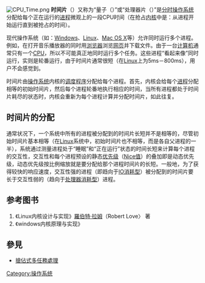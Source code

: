 {{nofootnotes|time=2009-08-26T19:42:22+00:00}}
{{NoteTA|G1=IT}}
[[File:CPU_Time.png|right]]
'''时间片'''（{{lang|en|timeslice}}）又称为“量子（{{lang|en|quantum}}）”或“处理器片（{{lang|en|processor slice}}）”是[[分时操作系统|分时操作系统]]分配给每个正在运行的[[进程|进程]]微观上的一段CPU时间（在抢占[[内核|内核]]中是：从进程开始运行直到被抢占的时间）。

现代操作系统（如：[[Windows|Windows]]、[[Linux|Linux]]、[[Mac_OS_X|Mac OS X]]等）允许同时运行多个进程。例如，在打开音乐播放器的同时用[[浏览器|浏览器]]浏览[[网页|网页]]并下载文件。由于一台[[计算机|计算机]]通常只有一个[[CPU|CPU]]，所以不可能真正地同时运行多个任务。这些进程“看起来像”同时运行，实则是轮番运行，由于时间片通常很短（在[[Linux|Linux]]上为5ms－800ms），用户不会感觉到。

时间片由[[操作系统|操作系统]]内核的[[调度程序|调度程序]]分配给每个进程。首先，内核会给每个[[进程|进程]]分配相等的初始时间片，然后每个进程轮番地执行相应的时间，当所有进程都处于时间片耗尽的状态时，内核会重新为每个进程计算并分配时间片，如此往复。

== 时间片的分配 ==
通常状况下，一个系统中所有的进程被分配到的时间片长短并不是相等的，尽管初始时间片基本相等（在[[Linux|Linux]]系统中，初始时间片也不相等，而是各自父进程的一半），系统通过测量进程处于“睡眠”和“正在运行”状态的时间长短来计算每个进程的交互性，交互性和每个进程预设的静态[[优先级|优先级]]（[[Nice值|Nice值]]）的叠加即是动态优先级，动态优先级按比例缩放就是要分配给那个进程时间片的长短。一般地，为了获得较快的响应速度，交互性强的进程（即趋向于[[IO消耗型|IO消耗型]]）被分配到的时间片要长于交互性弱的（趋向于[[处理器消耗型|处理器消耗型]]）进程。

== 参考图书 ==
#《Linux内核设计与实现》[[羅伯特·拉姆|羅伯特·拉姆]]（Robert Love〉 著
#《windows内核原理与实现》

== 參見 ==
* [[搶佔式多任務處理|搶佔式多任務處理]]

[[Category:操作系统|Category:操作系统]]